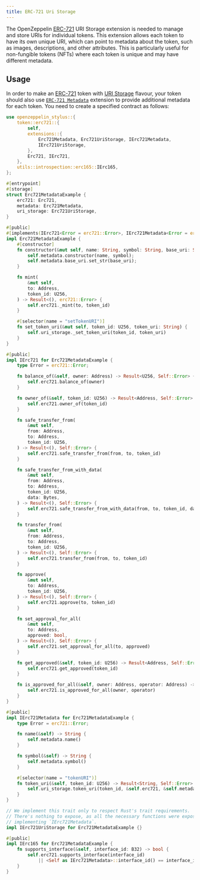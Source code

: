 ```yaml
---
title: ERC-721 Uri Storage
---
```


The OpenZeppelin [ERC-721](/contracts-stylus/erc721) URI Storage extension is needed to manage and store URIs for individual tokens. This extension allows each token to have its own unique URI,
which can point to metadata about the token, such as images, descriptions, and other attributes.
This is particularly useful for non-fungible tokens (NFTs) where each token is unique and may have different metadata.

## Usage

In order to make an [ERC-721](/contracts-stylus/erc721) token with [URI Storage](https://docs.rs/openzeppelin-stylus/0.3.0/openzeppelin_stylus/token/erc721/extensions/uri_storage/index.html) flavour,
your token should also use [`ERC-721 Metadata`](https://docs.rs/openzeppelin-stylus/0.3.0/openzeppelin_stylus/token/erc721/extensions/metadata/index.html) extension to provide additional metadata for each token.
You need to create a specified contract as follows:
```rust
use openzeppelin_stylus::{
    token::erc721::{
        self,
        extensions::{
            Erc721Metadata, Erc721UriStorage, IErc721Metadata,
            IErc721UriStorage,
        },
        Erc721, IErc721,
    },
    utils::introspection::erc165::IErc165,
};

#[entrypoint]
#[storage]
struct Erc721MetadataExample {
    erc721: Erc721,
    metadata: Erc721Metadata,
    uri_storage: Erc721UriStorage,
}

#[public]
#[implements(IErc721<Error = erc721::Error>, IErc721Metadata<Error = erc721::Error>, IErc165)]
impl Erc721MetadataExample {
    #[constructor]
    fn constructor(&mut self, name: String, symbol: String, base_uri: String) {
        self.metadata.constructor(name, symbol);
        self.metadata.base_uri.set_str(base_uri);
    }

    fn mint(
        &mut self,
        to: Address,
        token_id: U256,
    ) -> Result<(), erc721::Error> {
        self.erc721._mint(to, token_id)
    }

    #[selector(name = "setTokenURI")]
    fn set_token_uri(&mut self, token_id: U256, token_uri: String) {
        self.uri_storage._set_token_uri(token_id, token_uri)
    }
}

#[public]
impl IErc721 for Erc721MetadataExample {
    type Error = erc721::Error;

    fn balance_of(&self, owner: Address) -> Result<U256, Self::Error> {
        self.erc721.balance_of(owner)
    }

    fn owner_of(&self, token_id: U256) -> Result<Address, Self::Error> {
        self.erc721.owner_of(token_id)
    }

    fn safe_transfer_from(
        &mut self,
        from: Address,
        to: Address,
        token_id: U256,
    ) -> Result<(), Self::Error> {
        self.erc721.safe_transfer_from(from, to, token_id)
    }

    fn safe_transfer_from_with_data(
        &mut self,
        from: Address,
        to: Address,
        token_id: U256,
        data: Bytes,
    ) -> Result<(), Self::Error> {
        self.erc721.safe_transfer_from_with_data(from, to, token_id, data)
    }

    fn transfer_from(
        &mut self,
        from: Address,
        to: Address,
        token_id: U256,
    ) -> Result<(), Self::Error> {
        self.erc721.transfer_from(from, to, token_id)
    }

    fn approve(
        &mut self,
        to: Address,
        token_id: U256,
    ) -> Result<(), Self::Error> {
        self.erc721.approve(to, token_id)
    }

    fn set_approval_for_all(
        &mut self,
        to: Address,
        approved: bool,
    ) -> Result<(), Self::Error> {
        self.erc721.set_approval_for_all(to, approved)
    }

    fn get_approved(&self, token_id: U256) -> Result<Address, Self::Error> {
        self.erc721.get_approved(token_id)
    }

    fn is_approved_for_all(&self, owner: Address, operator: Address) -> bool {
        self.erc721.is_approved_for_all(owner, operator)
    }
}

#[public]
impl IErc721Metadata for Erc721MetadataExample {
    type Error = erc721::Error;

    fn name(&self) -> String {
        self.metadata.name()
    }

    fn symbol(&self) -> String {
        self.metadata.symbol()
    }

    #[selector(name = "tokenURI")]
    fn token_uri(&self, token_id: U256) -> Result<String, Self::Error> {
        self.uri_storage.token_uri(token_id, &self.erc721, &self.metadata)
    }
}

// We implement this trait only to respect Rust's trait requirements.
// There's nothing to expose, as all the necessary functions were exposed by
// implementing `IErc721Metadata`.
impl IErc721UriStorage for Erc721MetadataExample {}

#[public]
impl IErc165 for Erc721MetadataExample {
    fn supports_interface(&self, interface_id: B32) -> bool {
        self.erc721.supports_interface(interface_id)
            || <Self as IErc721Metadata>::interface_id() == interface_id
    }
}
```
